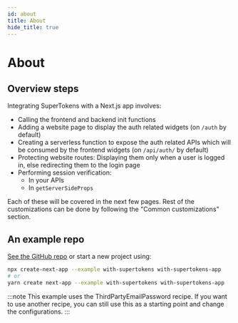 ```yaml
---
id: about
title: About
hide_title: true
---
```


<!-- COPY DOCS -->
<!-- ./thirdpartyemailpassword/nextjs/about.mdx -->

# About

## Overview steps

Integrating SuperTokens with a Next.js app involves:
- Calling the frontend and backend init functions
- Adding a website page to display the auth related widgets (on `/auth` by default)
- Creating a serverless function to expose the auth related APIs which will be consumed by the frontend widgets (on `/api/auth/` by default)
- Protecting website routes: Displaying them only when a user is logged in, else redirecting them to the login page
- Performing session verification:
    - In your APIs
    - In `getServerSideProps`

Each of these will be covered in the next few pages. Rest of the customizations can be done by following the "Common customizations" section.

## An example repo
[See the GitHub repo](https://github.com/supertokens/next.js/tree/canary/examples/with-supertokens) or start a new project using:
```bash
npx create-next-app --example with-supertokens with-supertokens-app
# or
yarn create next-app --example with-supertokens with-supertokens-app
```

:::note
This example uses the ThirdPartyEmailPassword recipe. If you want to use another recipe, you can still use this as a starting point and change the configurations.
:::

